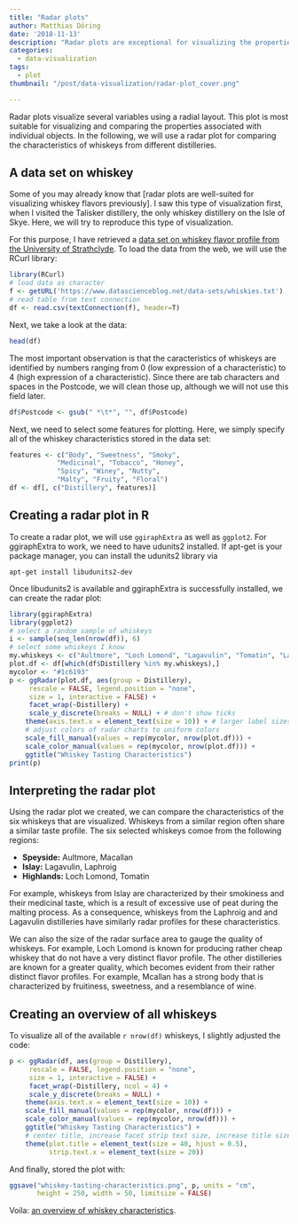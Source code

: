 ```yaml
---
title: "Radar plots"
author: Matthias Döring
date: '2018-11-13'
description: "Radar plots are exceptional for visualizing the properties of individual objects. Here, I demonstrate how to draw radar plots in R by plotting the properties of whiskeys from several distilleries."
categories:
  - data-visualization
tags:
  - plot
thumbnail: "/post/data-visualization/radar-plot_cover.png"

---
```

Radar plots visualize several variables using a radial layout. This plot is most suitable for visualizing and comparing the properties associated with individual objects. In the following, we will use a radar plot for comparing the characteristics of whiskeys from different distilleries.

## A data set on whiskey

Some of you may already know that [radar plots are well-suited for visualizing whiskey flavors previously]. I saw this type of visualization first, when I visited the Talisker distillery, the only whiskey distillery on the Isle of Skye. Here, we will try to reproduce this type of visualization. 

For this purpose, I have retrieved a [data set on whiskey flavor profile from the University of Strathclyde](http://outreach.mathstat.strath.ac.uk/outreach/nessie/nessie_whisky.html). To load the data from the web, we will use the RCurl library:

```r
library(RCurl)
# load data as character
f <- getURL('https://www.datascienceblog.net/data-sets/whiskies.txt')
# read table from text connection
df <- read.csv(textConnection(f), header=T)
```

Next, we take a look at the data:

```r
head(df)
```

The most important observation is that the caracteristics of whiskeys are identified by numbers ranging from 0 (low expression of a characteristic) to 4 (high expression of a characteristic). Since there are tab characters and spaces in the Postcode, we will clean those up, although we will not use this field later.

```r
df$Postcode <- gsub(" *\t*", "", df$Postcode)
```

Next, we need to select some features for plotting. Here, we simply specify all of the whiskey characteristics stored in the data set:

```r
features <- c("Body", "Sweetness", "Smoky", 
            "Medicinal", "Tobacco", "Honey",
            "Spicy", "Winey", "Nutty",
            "Malty", "Fruity", "Floral")
df <- df[, c("Distillery", features)]
```

## Creating a radar plot in R

To create a radar plot, we will use ```ggiraphExtra``` as well as ```ggplot2```. For ggiraphExtra to work, we need to have udunits2 installed. If apt-get is your package manager, you can install the udunits2 library via

```
apt-get install libudunits2-dev
```

Once libudunits2 is available and ggiraphExtra is successfully installed, we can create the radar plot:

```r
library(ggiraphExtra)
library(ggplot2)
# select a random sample of whiskeys
i <- sample(seq_len(nrow(df)), 6)
# select some whiskeys I know
my.whiskeys <- c("Aultmore", "Loch Lomond", "Lagavulin", "Tomatin", "Laphroig", "Macallan")
plot.df <- df[which(df$Distillery %in% my.whiskeys),]
mycolor <- "#1c6193"
p <- ggRadar(plot.df, aes(group = Distillery), 
     rescale = FALSE, legend.position = "none",
     size = 1, interactive = FALSE) +
     facet_wrap(~Distillery) + 
     scale_y_discrete(breaks = NULL) + # don't show ticks 
    theme(axis.text.x = element_text(size = 10)) + # larger label sizes
    # adjust colors of radar charts to uniform colors
    scale_fill_manual(values = rep(mycolor, nrow(plot.df))) +
    scale_color_manual(values = rep(mycolor, nrow(plot.df))) +
    ggtitle("Whiskey Tasting Characteristics")
print(p)
```

## Interpreting the radar plot

Using the radar plot we created, we can compare the characteristics of the six whiskeys that are visualized. Whiskeys from a similar region often share a similar taste profile. The six selected whiskeys comoe from the following regions:

* **Speyside:** Aultmore, Macallan
* **Islay:** Lagavulin, Laphroig
* **Highlands:** Loch Lomond, Tomatin

For example, whiskeys from Islay are characterized by their smokiness and their medicinal taste, which is a result of excessive use of peat during the malting process. As a consequence, whiskeys from the Laphroig and and Lagavulin distilleries have similarly radar profiles for these characteristics.

We can also the size of the radar surface area to gauge the quality of whiskeys. For example, Loch Lomond is known for producing rather cheap whiskey that do not have a very distinct flavor profile. The other distilleries are known for a greater quality, which becomes evident from their rather distinct flavor profiles. For example, Mcallan has a strong body that is characterized by fruitiness, sweetness, and a resemblance of wine.

## Creating an overview of all whiskeys

To visualize all of the available `r nrow(df)` whiskeys, I slightly adjusted the code:

```r
p <- ggRadar(df, aes(group = Distillery), 
     rescale = FALSE, legend.position = "none",
     size = 1, interactive = FALSE) +
     facet_wrap(~Distillery, ncol = 4) + 
     scale_y_discrete(breaks = NULL) +
    theme(axis.text.x = element_text(size = 10)) + 
    scale_fill_manual(values = rep(mycolor, nrow(df))) +
    scale_color_manual(values = rep(mycolor, nrow(df))) + 
    ggtitle("Whiskey Tasting Characteristics") + 
    # center title, increase facet strip text size, increase title size
    theme(plot.title = element_text(size = 40, hjust = 0.5),
          strip.text.x = element_text(size = 20))
```

And finally, stored the plot with:

```r
ggsave("whiskey-tasting-characteristics.png", p, units = "cm", 
       height = 250, width = 50, limitsize = FALSE)
```

Voila: [an overview of whiskey characteristics](/post/data-visualization/whiskey-tasting-characteristics.png). 
